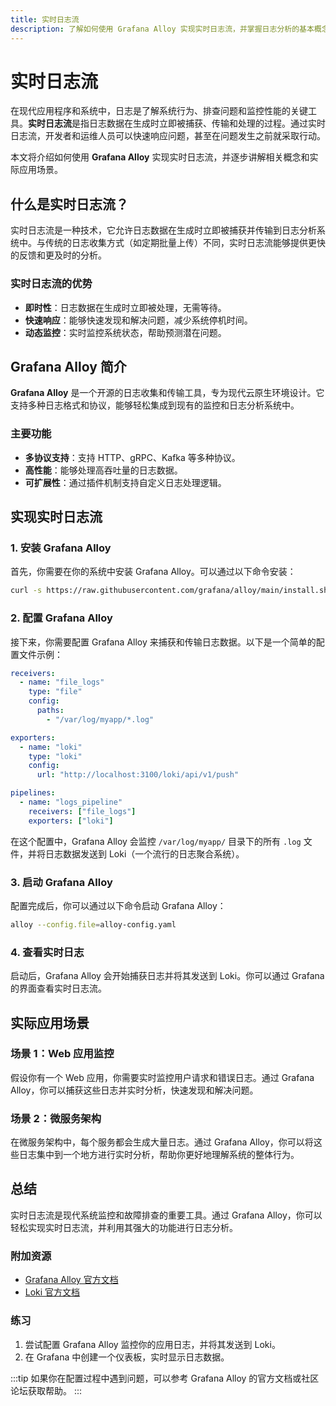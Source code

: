 ```yaml
---
title: 实时日志流
description: 了解如何使用 Grafana Alloy 实现实时日志流，并掌握日志分析的基本概念和应用场景。
---
```


# 实时日志流

在现代应用程序和系统中，日志是了解系统行为、排查问题和监控性能的关键工具。**实时日志流**是指日志数据在生成时立即被捕获、传输和处理的过程。通过实时日志流，开发者和运维人员可以快速响应问题，甚至在问题发生之前就采取行动。

本文将介绍如何使用 **Grafana Alloy** 实现实时日志流，并逐步讲解相关概念和实际应用场景。

## 什么是实时日志流？

实时日志流是一种技术，它允许日志数据在生成时立即被捕获并传输到日志分析系统中。与传统的日志收集方式（如定期批量上传）不同，实时日志流能够提供更快的反馈和更及时的分析。

### 实时日志流的优势
- **即时性**：日志数据在生成时立即被处理，无需等待。
- **快速响应**：能够快速发现和解决问题，减少系统停机时间。
- **动态监控**：实时监控系统状态，帮助预测潜在问题。

## Grafana Alloy 简介

**Grafana Alloy** 是一个开源的日志收集和传输工具，专为现代云原生环境设计。它支持多种日志格式和协议，能够轻松集成到现有的监控和日志分析系统中。

### 主要功能
- **多协议支持**：支持 HTTP、gRPC、Kafka 等多种协议。
- **高性能**：能够处理高吞吐量的日志数据。
- **可扩展性**：通过插件机制支持自定义日志处理逻辑。

## 实现实时日志流

### 1. 安装 Grafana Alloy

首先，你需要在你的系统中安装 Grafana Alloy。可以通过以下命令安装：

```bash
curl -s https://raw.githubusercontent.com/grafana/alloy/main/install.sh | bash
```

### 2. 配置 Grafana Alloy

接下来，你需要配置 Grafana Alloy 来捕获和传输日志数据。以下是一个简单的配置文件示例：

```yaml
receivers:
  - name: "file_logs"
    type: "file"
    config:
      paths:
        - "/var/log/myapp/*.log"

exporters:
  - name: "loki"
    type: "loki"
    config:
      url: "http://localhost:3100/loki/api/v1/push"

pipelines:
  - name: "logs_pipeline"
    receivers: ["file_logs"]
    exporters: ["loki"]
```

在这个配置中，Grafana Alloy 会监控 `/var/log/myapp/` 目录下的所有 `.log` 文件，并将日志数据发送到 Loki（一个流行的日志聚合系统）。

### 3. 启动 Grafana Alloy

配置完成后，你可以通过以下命令启动 Grafana Alloy：

```bash
alloy --config.file=alloy-config.yaml
```

### 4. 查看实时日志

启动后，Grafana Alloy 会开始捕获日志并将其发送到 Loki。你可以通过 Grafana 的界面查看实时日志流。

## 实际应用场景

### 场景 1：Web 应用监控

假设你有一个 Web 应用，你需要实时监控用户请求和错误日志。通过 Grafana Alloy，你可以捕获这些日志并实时分析，快速发现和解决问题。

### 场景 2：微服务架构

在微服务架构中，每个服务都会生成大量日志。通过 Grafana Alloy，你可以将这些日志集中到一个地方进行实时分析，帮助你更好地理解系统的整体行为。

## 总结

实时日志流是现代系统监控和故障排查的重要工具。通过 Grafana Alloy，你可以轻松实现实时日志流，并利用其强大的功能进行日志分析。

### 附加资源
- [Grafana Alloy 官方文档](https://grafana.com/docs/alloy/latest/)
- [Loki 官方文档](https://grafana.com/docs/loki/latest/)

### 练习
1. 尝试配置 Grafana Alloy 监控你的应用日志，并将其发送到 Loki。
2. 在 Grafana 中创建一个仪表板，实时显示日志数据。

:::tip
如果你在配置过程中遇到问题，可以参考 Grafana Alloy 的官方文档或社区论坛获取帮助。
:::